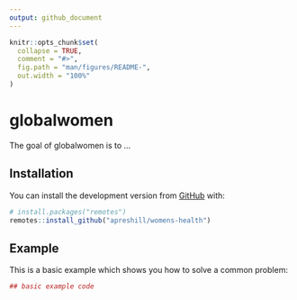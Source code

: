 ```yaml
---
output: github_document
---
```


<!-- README.md is generated from README.Rmd. Please edit that file -->

```r
knitr::opts_chunk$set(
  collapse = TRUE,
  comment = "#>",
  fig.path = "man/figures/README-",
  out.width = "100%"
)
```
# globalwomen

The goal of globalwomen is to ...

## Installation

<!--You can install the released version of globalwomen from [CRAN](https://CRAN.R-project.org) with:

``` r
install.packages("globalwomen")
```
-->
You can install the development version from [GitHub](https://github.com/) with:

``` r
# install.packages("remotes")
remotes::install_github("apreshill/womens-health")
```
## Example

This is a basic example which shows you how to solve a common problem:

```r
## basic example code
```
